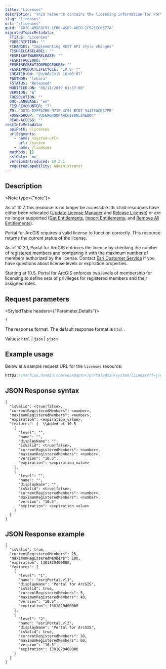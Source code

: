 ```yaml
---
title: "Licenses"
description: "This resource contains the licensing information for Portal for ArcGIS."
slug: "licenses"
url: "/licenses"
guid: "GUID-49BF8C91-1FB6-45D0-A8ED-1C521CC6577A"
migratedTopicMetadata:
  FTITLE: "Licenses"
  FDESCRIPTION: ""
  FCHANGES: "Implementing REST API style changes"
  FISHRELEASELABEL: ""
  FESRISOFTWARERELEASE: ""
  FESRITAGCLOUD: ""
  FESRIRECREATIONPROCEDURE: ""
  FESRIPRODUCTLIFECYCLE: "10.8- *"
  CREATED-ON: "09/08/2019 16:06:07"
  FAUTHOR: "tohara"
  FSTATUS: "Released"
  MODIFIED-ON: "06/11/2019 01:37:00"
  VERSION: "6"
  FRESOLUTION: ""
  DOC-LANGUAGE: "en"
  FISHREVCOUNTER: "7"
  ED: "GUID-D2EFA7B9-971F-4C54-BCD7-944150C037FB"
  FUSERGROUP: "VUSERGROUPARCGISONLINEDOC"
  READ-ACCESS: ""
restInfoMetadata:
  apiPath: /licenses
  urlSegments:
    - name: <system-url>
      url: /system
    - name: /licenses
  methods: []
  sslOnly: 'no'
  versionIntroduced: 10.2.1
  requiredCapability: Administrator
---
```


## Description

<Note type={"note"}>

As of 10.7, this resource is no longer be accessible. Its child resources have either been relocated ([Update License Manager](/update-license-manager) and [Release License](/release-license)) or are no longer supported ([Get Entitlements](/get-entitlements), [Import Entitlements](/import-entitlements), and [Remove All Entitlements](/remove-all-entitlements)).

</Note>

Portal for ArcGIS requires a valid license to function correctly. This resource returns the current status of the license.

As of 10.2.1, Portal for ArcGIS enforces the license by checking the number of registered members and comparing it with the maximum number of members authorized by the license. Contact [Esri Customer Service](http://customers.esri.com/) if you have questions about license levels or expiration properties.

Starting at 10.5, Portal for ArcGIS enforces two levels of membership for licensing to define sets of privileges for registered members and their assigned roles.

##  Request parameters

<StyledTable headers={"Parameter,Details"}>

<StyledTableRow>

<StyledTableCell cellStyle="markdown">

`f` 

</StyledTableCell>

<StyledTableCell cellStyle="markdown">

The response format. The default response format is `html` .

Values: `html`  \| `json`  \| `pjson` 

</StyledTableCell>

</StyledTableRow>

</StyledTable>

## Example usage

Below is a sample request URL for the `licenses`  resource:

```javascript
https://machine.domain.com/webadaptor/portaladmin/system/licenses?f=json
```

 

## JSON Response syntax

```other
{
  "isValid": <true|false>,
  "currentRegisteredMembers": <number>,
  "maximumRegisteredMembers": <number>,
  "expiration": <expiration_value>,
  "features": [  \\Added at 10.5
    {
      "level": "",
      "name": "",
      "displayName": "",
      "isValid": <true|false>,
      "currentRegisteredMembers": <number>,
      "maximumRegisteredMembers": <number>,
      "version": "10.5",
      "expiration": <expiration_value>
    },
    {
      "level": "",
      "name": "",
      "displayName": "",
      "isValid": <true|false>,
      "currentRegisteredMembers": <number>,
      "maximumRegisteredMembers": <number>,
      "version": "10.5",
      "expiration": <expiration_value>
    }
  ]
}
```

 

## JSON Response example

```other
{
  "isValid": true,
  "currentRegisteredMembers": 25,
  "maximumRegisteredMembers": 100,
  "expiration": 1381820400000,
  "features": [
    {
      "level": "1",
      "name": "esriPortalLvl1",
      "displayName": "Portal for ArcGIS",
      "isValid": true,
      "currentRegisteredMembers": 5,
      "maximumRegisteredMembers": 40,
      "version": "10.5",
      "expiration": 1381820400000
    },
    {
      "level": "2",
      "name": "esriPortalLvl2",
      "displayName": "Portal for ArcGIS",
      "isValid": true,
      "currentRegisteredMembers": 20,
      "maximumRegisteredMembers": 60,
      "version": "10.5",
      "expiration": 1381820400000
    }
  ]
}
```

 
